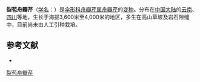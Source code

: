 {{NoteTA|G1=LS}}
{{Infraspeciesbox
| name = 裂苞舟瓣芹
| status = 
| status_system = 
| image = 
| species link = 舟瓣芹
| genus = Sinolimprichtia
| species = alpina
| varietas = dissecta
| authority = Shan et S. L. Liou
}}

'''裂苞舟瓣芹'''（[[学名|学名]]：{{lang|la|''Sinolimprichtia alpina'' var. ''dissecta''}}）是[[伞形科|伞形科]][[舟瓣芹属|舟瓣芹属]][[舟瓣芹|舟瓣芹]]的[[变种|变种]]。分布在[[中国大陆|中国大陆]]的[[云南|云南]]、[[四川|四川]]等地，生长于海拔3,600米至4,000米的地区，多生在高山草坡及岩石隙缝中，目前尚未由人工引种栽培。

== 参考文献 ==
<div class="references-small">
* {{cite web| url =http://www.bioinfo.cn/db05/KmzwSpecies.php?action=view&id=29682| title =裂苞舟瓣芹（变种）| work =《中国高等植物数据库全库》| publisher =中国科学院微生物研究所| author =昆明植物研究所| accessdate =2009-02-26| deadurl =yes| archiveurl =https://web.archive.org/web/20160305055432/http://www.bioinfo.cn/db05/KmzwSpecies.php?action=view&id=29682| archivedate =2016-03-05| df =}}
</div>
{{Taxonbar|from=Q18659047}}

[[Category:舟瓣芹属|裂苞舟瓣芹]]


{{Apiales-stub}}